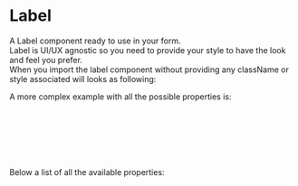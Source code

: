 
<Meta title="DCXLibrary/Form/Label/Documentation" />

# Label

A Label component ready to use in your form.  
Label is UI/UX agnostic so you need to provide your style to have the look and feel you prefer.  
When you import the label component without providing any className or style associated will looks as following:

<Canvas of={LabelStories.Unstyled} />

A more complex example with all the possible properties is:

```js
<Label
  className="dcx-label additional classes"
  value="text"
  id="user-defined-id"
  props={{ style: { color: red } }}
/>
```

Below a list of all the available properties:

<ArgTypes of={LabelStories} />
